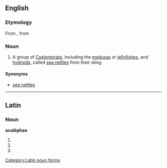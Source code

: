 {{also|Acalephae}}
==English==
{{wikipedia|Medusa (biology)}}
{{wikipedia|Coelenterata}}
===Etymology===
From {{etyl|la}} {{term|acalephe|acalēphē|nettle|lang=la}}, from {{etyl|grc}} {{term|ἀκαλήφη|{{polytonic|ἀκαλήφη}}|tr=akalēphē|stinging nettle}}

===Noun===
{{en-plural noun}}

# A group of [[Coelenterata]], including the [[medusa]]s or [[jellyfish]]es, and [[hydroid]]s, called [[sea nettle]]s from their sting.

====Synonyms====
* [[sea nettle]]s

----

==Latin==

===Noun===
'''acalēphae''' {{f}}

# {{inflection of|acalephe|acalēphē|dat|s|lang=la}}
# {{inflection of|acalephe|acalēphē|nom|p|lang=la}}
# {{inflection of|acalephe|acalēphē|voc|p|lang=la}}

[[Category:Latin noun forms]]
